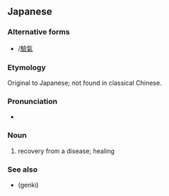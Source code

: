 ==Japanese==
{{ja-kanjitab|げん|き|yomi=o}}

===Alternative forms===
* {{l|ja|験気}}/[[驗氣]]

===Etymology===
Original to Japanese; not found in classical Chinese.

===Pronunciation===
* {{IPA|[ɡenki]|lang=ja}}

===Noun===
{{ja-noun|げんき|kyu=減氣}}

# recovery from a disease; healing

===See also===
* {{l|ja|元気}} (genki)
